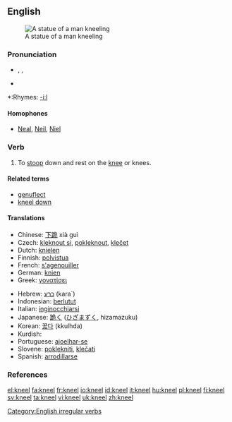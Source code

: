 ==English==
[[Image:Kobayashi Torasaburo Statue 001.jpg|thumb|A statue of a man kneeling]]

===Pronunciation===
*{{AHD|nēl}}, {{IPA|/niːl/}}, {{SAMPA|/ni:l/}}
*{{audio|en-us-kneel.ogg|Audio (US)}}

*:Rhymes: [[Rhymes:English:-iːl|-iːl]]

====Homophones====
*[[Neal]], [[Neil]], [[Niel]]

===Verb===
{{en-verb|kneels|kneeling|'''[[knelt]]''' ''or'' '''[[kneeled]]'''}}

# {{intransitive}} To [[stoop]] down and rest on the [[knee]] or knees.

====Related terms====
*[[genuflect]]
*[[kneel down]]

====Translations====
{{trans-top|to stoop down and rest on the knee}}
*Chinese: [[下跪]] xià guì
*Czech: [[kleknout si]], [[pokleknout]], [[klečet]]
*Dutch: [[knielen]]
*Finnish: [[polvistua]]
*French: [[s'agenouiller]]
*German: [[knien]]
*Greek: [[γονατίσει]]
{{trans-mid}}
*Hebrew: [[כרע]] (kara`)
*Indonesian: [[lutut|berlutut]]
*Italian: [[inginocchiarsi]]
*Japanese: [[跪く]] ([[ひざまずく]], hizamazuku)
*Korean: [[꿇다]] (kkulhda)
*Kurdish: {{KUchar|[[چه‌کبوون]]}}
*Portuguese: [[ajoelhar-se]]
*Slovene: [[poklekniti]], [[klečati]]
*Spanish: [[arrodillarse]]
{{trans-bottom}}

===References===
{{R:Century 1911}}
{{R:Webster 1913}}

[[Category:English irregular verbs]]

[[el:kneel]]
[[fa:kneel]]
[[fr:kneel]]
[[io:kneel]]
[[id:kneel]]
[[it:kneel]]
[[hu:kneel]]
[[pl:kneel]]
[[fi:kneel]]
[[sv:kneel]]
[[ta:kneel]]
[[vi:kneel]]
[[uk:kneel]]
[[zh:kneel]]